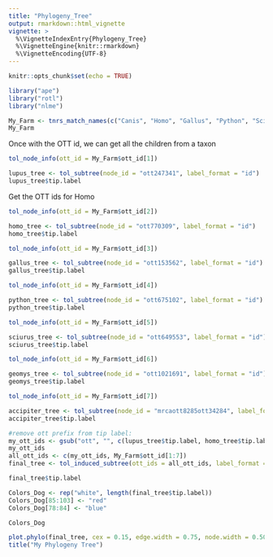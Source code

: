 ```yaml
---
title: "Phylogeny_Tree"
output: rmarkdown::html_vignette
vignette: >
  %\VignetteIndexEntry{Phylogeny_Tree}
  %\VignetteEngine{knitr::rmarkdown}
  %\VignetteEncoding{UTF-8}
---
```


```r
knitr::opts_chunk$set(echo = TRUE)
```

```r
library("ape")
library("rotl") 
library("nlme")
```

```r
My_Farm <- tnrs_match_names(c("Canis", "Homo", "Gallus", "Python", "Sciurus", "Geomys", "Accipiter"))
My_Farm
```

Once with the OTT id, we can get all the children from a taxon


```r
tol_node_info(ott_id = My_Farm$ott_id[1])
```

```r
lupus_tree <- tol_subtree(node_id = "ott247341", label_format = "id") 
lupus_tree$tip.label
```

Get the OTT ids for Homo

```r
tol_node_info(ott_id = My_Farm$ott_id[2])
```
```r
homo_tree <- tol_subtree(node_id = "ott770309", label_format = "id")
homo_tree$tip.label
```

```r
tol_node_info(ott_id = My_Farm$ott_id[3])
```

```r
gallus_tree <- tol_subtree(node_id = "ott153562", label_format = "id")
gallus_tree$tip.label
```

```r
tol_node_info(ott_id = My_Farm$ott_id[4])
```

```r
python_tree <- tol_subtree(node_id = "ott675102", label_format = "id")
python_tree$tip.label
```

```r
tol_node_info(ott_id = My_Farm$ott_id[5])
```

```r
sciurus_tree <- tol_subtree(node_id = "ott649553", label_format = "id")
sciurus_tree$tip.label
```

```r
tol_node_info(ott_id = My_Farm$ott_id[6])
```

```r
geomys_tree <- tol_subtree(node_id = "ott1021691", label_format = "id")
geomys_tree$tip.label
```

```r
tol_node_info(ott_id = My_Farm$ott_id[7])
```

```r
accipiter_tree <- tol_subtree(node_id = "mrcaott8285ott34284", label_format = "id")
accipiter_tree$tip.label
```

```r
#remove ott prefix from tip label:
my_ott_ids <- gsub("ott", "", c(lupus_tree$tip.label, homo_tree$tip.label, gallus_tree$tip.label , python_tree$tip.label, sciurus_tree$tip.label, geomys_tree$tip.label, accipiter_tree$tip.label))
my_ott_ids
all_ott_ids <- c(my_ott_ids, My_Farm$ott_id[1:7])
final_tree <- tol_induced_subtree(ott_ids = all_ott_ids, label_format = "name")
```

```r
final_tree$tip.label
```

```r
Colors_Dog <- rep("white", length(final_tree$tip.label))
Colors_Dog[85:103] <- "red"
Colors_Dog[78:84] <- "blue"
```

```r
Colors_Dog
```



```r
plot.phylo(final_tree, cex = 0.15, edge.width = 0.75, node.width = 0.50, edge.lty = "dashed", show.tip.label = TRUE, tip.color = Colors_Dog, edge.color = "white")
title("My Phylogeny Tree") 
```

